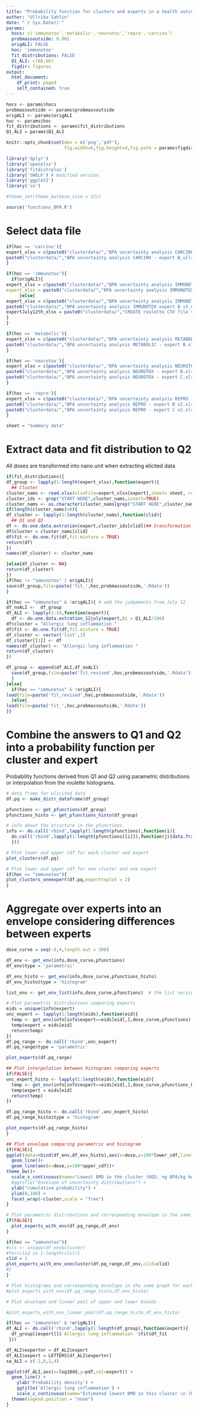 ```yaml
---
title: "Probability function for clusters and experts in a health outcome category"
author: "Ullrika Sahlin"
date: "`r Sys.Date()`"
params: 
  hocs: c('immunotox','metabolic','neurotox','repro','carcino')
  probmassoutside: 0.001
  origALI: FALSE
  hoc: 'immunotox'
  fit_distributions: FALSE
  Q1_ALI: c(66,66)
  figdir: figures
output:
  html_document:
    df_print: paged
    self_contained: true
---
```


```r
hocs <- params$hocs
probmassoutside <- params$probmassoutside
origALI <- params$origALI
hoc <- params$hoc
fit_distributions <- params$fit_distributions
Q1_ALI = params$Q1_ALI

knitr::opts_chunk$set(dev = c('png','pdf'),
                      fig.width=6,fig.height=4,fig.path = params$figdir)
```

```r
library('dplyr')
library('openxlsx')
library('fitdistrplus')
library('SHELF') # modified version
library('ggplot2')
library('sn')

#theme_set(theme_bw(base_size = 12)) 

source('functions_BPA.R')
```

# Select data file   
```r
if(hoc == 'carcino'){
expert_xlsx = c(paste0("clusterdata/","BPA uncertainty analysis CARCINO - expert A.xlsm"),
paste0("clusterdata/","BPA uncertainty analysis CARCINO - expert B_ullrika.xlsm"))
}

if(hoc == 'immunotox'){
  if(origALI){
expert_xlsx = c(paste0("clusterdata/","BPA uncertainty analysis IMMUNOTOX expert A v2.xlsm"),
expert_xlsx = paste0("clusterdata/","BPA uncertainty analysis IMMUNOTOX expert B v2.xlsm"))
     }else{
expert_xlsx = c(paste0("clusterdata/","BPA uncertainty analysis IMMUNOTOX expert A v3_noALI.xlsm"),
paste0("clusterdata/","BPA uncertainty analysis IMMUNOTOX expert B v3_noALI.xlsm"))
expertJuly12th_xlsx = paste0("clusterdata/","CREATE roulette CSV file v2 - WITH REVISED JUDGEMENTS FROM EXPERT N.xlsx")
}
}

if(hoc == 'metabolic'){
expert_xlsx = c(paste0("clusterdata/","BPA uncertainty analysis METABOLIC - expert A.xlsm"),
paste0("clusterdata/","BPA uncertainty analysis METABOLIC - expert B.xlsm"))
}

if(hoc == 'neurotox'){
expert_xlsx = c(paste0("clusterdata/","BPA uncertainty analysis NEUROTOX - expert A.xlsm"),
paste0("clusterdata/","BPA uncertainty analysis NEUROTOX - expert B.xlsm"),
paste0("clusterdata/","BPA uncertainty analysis NEUROTOX - expert C.xlsm"))
}

if(hoc == 'repro'){
expert_xlsx = c(paste0("clusterdata/","BPA uncertainty analysis REPRO - expert A.xlsm"),
paste0("clusterdata/","BPA uncertainty analysis REPRO - expert B v2.xlsm"),
paste0("clusterdata/","BPA uncertainty analysis REPRO - expert C v2.xlsm"))
}

sheet = "Summary data"

```

# Extract data and fit distribution to Q2 

All doses are transformed into nano unit when extracting elicited data

```r
if(fit_distributions){
df_group <- lapply(1:length(expert_xlsx),function(expert){
  ## Cluster
cluster_nams <- read.xlsx(xlsxFile=expert_xlsx[expert],sheet= sheet, rows = 2, cols = 2:10,colNames = FALSE)
cluster_ids <- grep("START HERE",cluster_nams,invert=TRUE)
cluster_nams <- as.character(cluster_nams[grep("START HERE",cluster_nams,invert=TRUE)])
if(length(cluster_nams)>0){
df_cluster <- lapply(1:length(cluster_nams),function(clid){
  ## Q1 and Q2
df <- do.one.data.extration(expert,cluster_ids[clid])## transformation to nano scale
df$cluster = cluster_nams[clid]
df$fit <- do.one.fit(df,fit.mixture = TRUE)  
return(df)
})
names(df_cluster) <- cluster_nams

}else{df_cluster <- NA}
return(df_cluster)
})
if(hoc != "immunotox" | origALI){
save(df_group,file=paste('fit_',hoc,probmassoutside,'.Rdata'))
}

if(hoc == "immunotox" & !origALI){ # add the judgements from July 12
df_noALI <-  df_group
df_ALI <- lapply(1:14,function(expert){
  df <- do.one.data.extration_12july(expert,Q1 = Q1_ALI/100)
df$cluster = "Allergic lung inflammation "
df$fit <- do.one.fit(df,fit.mixture = TRUE)
df_cluster <- vector('list',1)
df_cluster[[1]] <- df
names(df_cluster) <- "Allergic lung inflammation "
return(df_cluster)
})

df_group <- append(df_ALI,df_noALI)
  save(df_group,file=paste('fit_revised',hoc,probmassoutside,'.Rdata'))
  }
}else{
  if(hoc == "immunotox" & !origALI){
load(file=paste('fit_revised',hoc,probmassoutside,'.Rdata'))
  }else{
load(file=paste('fit_',hoc,probmassoutside,'.Rdata'))
}}
```

# Combine the answers to Q1 and Q2 into a probability function per cluster and expert

Probability functions derived from Q1 and Q2 using parametric distributions or interpolation from the roulette histograms.

```r
# data frame for elicited data
df.pq <- make_distr_dataframe(df_group) 

pfunctions <- get_pfunctions(df_group) 
pfunctions_histo <- get_pfunctions_histo(df_group)

# info about the structure in the pfunctions 
info <- do.call('rbind',lapply(1:length(pfunctions),function(i){
  do.call('rbind',lapply(1:length(pfunctions[[i]]),function(j){data.frame(i=i,j=j,expert = pfunctions[[i]][[j]]$expert, cluster = pfunctions[[i]][[j]]$cluster)}))
  }))
```


```r
# Plot lower and upper cdf for each cluster and expert
plot_clusters(df.pq)
```


```r
# Plot lower and upper cdf for one cluster and one expert
if(hoc == "immunotox"){
plot_clusters_oneexpert(df.pq,experttoplot = 2)
}
```

# Aggregate over experts into an envelope considering differences between experts  

```r
dose_curve = seq(-4,4,length.out = 300)

df_env <- get_env(info,dose_curve,pfunctions)
df_env$type = 'parametric'

df_env_histo <- get_env(info,dose_curve,pfunctions_histo)
df_env_histo$type = 'histogram'

list_env <- get_env_list(info,dose_curve,pfunctions)  # the list version is used in some functions
```


```r
# Plot parametric distributions comparing experts 
eids = unique(info$expert)
unc_expert <- lapply(1:length(eids),function(eid){
  temp <- get_env(info[info$expert==eids[eid],],dose_curve,pfunctions)
  temp$expert = eids[eid]
  return(temp)
})
df.pq_range <- do.call('rbind',unc_expert)
df.pq_range$type = 'parametric'

plot_experts(df.pq_range)

```


```r
## Plot interpolation between histograms comparing experts 
if(FALSE){
unc_expert_histo <- lapply(1:length(eids),function(eid){
  temp <- get_env(info[info$expert==eids[eid],],dose_curve,pfunctions_histo)
  temp$expert = eids[eid]
  return(temp)
})

df.pq_range_histo <- do.call('rbind',unc_expert_histo)
df.pq_range_histo$type = 'histogram' 

plot_experts(df.pq_range_histo)
}
```



```r
## Plot envelope comparing parametric and histogram 
if(FALSE){
ggplot(data=rbind(df_env,df_env_histo),aes(x=dose,y=100*lower_cdf,linetype=type)) +
  geom_line()+
  geom_line(aes(x=dose,y=100*upper_cdf))+
theme_bw()+
  scale_x_continuous(name="Lowest BMD in the cluster (HED, ng BPA/kg bw per day)", breaks=c(-4,-2,0,2), labels=10^c(-4,-2,0,2),limits = c(-4,4)) + 
  #ggtitle("Envelope of uncertainty distributions") +
  ylab("cumulative probability") +
  ylim(0,100) +
  facet_wrap(~cluster,scale = "free")
}
```


```r
# Plot parametric distributions and corresponding envelope in the same graph for each cluster 
if(FALSE){
  plot_experts_with_env(df.pq_range,df_env)
} 
```

```r
if(hoc == "immunotox"){
#cls <- unique(df_env$cluster)
#for(clid in 1:length(cls)){
clid = 1
plot_experts_with_env_onecluster(df.pq_range,df_env,clid=clid)
#}
}
```


```r
# Plot histograms and corresponding envelope in the same graph for each cluster 
#plot_experts_with_env(df.pq_range_histo,df_env_histo)
```


```r
# Plot envelope and linear pool of upper and lower bounds 

#plot_experts_with_env_linear_pool(df.pq_range_histo,df_env_histo)
```

```r
if(hoc == "immunotox" & !origALI){
df_ALI <- do.call('rbind',lapply(1:length(df_group),function(expert){
  df_group[[expert]]$`Allergic lung inflammation `$fit$df_fit 
 }))

df_ALI$expertnr = df_ALI$expert
df_ALI$expert = LETTERS[df_ALI$expertnr]
xa_ALI = c(-2,0,2,4)  

ggplot(df_ALI,aes(x=log10dd,y=pdf,col=expert)) + 
  geom_line() + 
    ylab('Probability density') +
    ggtitle('Allergic lung inflammation') +
    scale_x_continuous(name="Estimated lowest BMD in this cluster \n (HED, ng BPA/kg bw per day)", breaks=xa_ALI, labels=10^xa_ALI) +
  theme(legend.position = "none")
}
```

